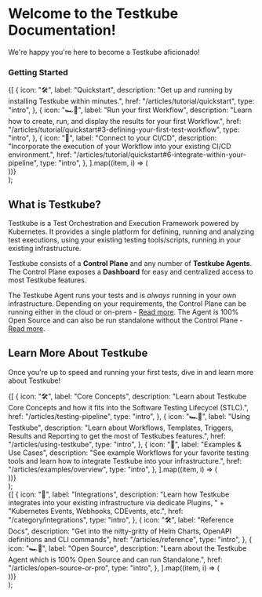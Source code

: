 
# Welcome to the Testkube Documentation!

We're happy you're here to become a Testkube aficionado!

### Getting Started

  <section className={clsx("row indent--min")}>
    {[
      {
        icon: "🛠",
        label: "Quickstart",
        description:
          "Get up and running by installing Testkube within minutes.",
        href: "/articles/tutorial/quickstart",
        type: "intro",
      },
      {
        icon: "🏎💨",
        label: "Run your first Workflow",
        description:
          "Learn how to create, run, and display the results for your first Workflow.",
        href: "/articles/tutorial/quickstart#3-defining-your-first-test-workflow",
        type: "intro",
      },
      {
        icon: "🚀",
        label: "Connect to your CI/CD",
        description:
          "Incorporate the execution of your Workflow into your existing CI/CD environment.",
        href: "/articles/tutorial/quickstart#6-integrate-within-your-pipeline",
        type: "intro",
      },
    ].map((item, i) => (
      <article key={i} className="col padding--sm intro__card">
        <DocCard item={item} />
      </article>
    ))}
  </section>
);

<DocCardList />

## What is Testkube?

Testkube is a Test Orchestration and Execution Framework powered by Kubernetes. It provides a single
platform for defining, running and analyzing test executions, using your existing testing tools/scripts,
running in your existing infrastructure.

Testkube consists of a **Control Plane** and any number of **Testkube Agents**. The Control Plane exposes a **Dashboard** for easy
and centralized access to most Testkube features.

The Testkube Agent runs your tests and is *always* running in your own infrastructure. Depending on your requirements,
the Control Plane can be running either in the cloud or on-prem - [Read more](articles/install/reference-architectures). The Agent
is 100% Open Source and can also be run standalone without the Control Plane - [Read more](articles/open-source-or-pro).

## Learn More About Testkube

Once you're up to speed and running your first tests, dive in and learn more about Testkube!

  <section className={clsx("row indent--min")}>
    {[
      {
        icon: "🛠",
        label: "Core Concepts",
        description:
          "Learn about Testkube Core Concepts and how it fits into the Software Testing Lifecycel (STLC).",
        href: "/articles/testing-pipeline",
        type: "intro",
      },
      {
        icon: "🏎💨",
        label: "Using Testkube",
        description:
          "Learn about Workflows, Templates, Triggers, Results and Reporting to get the most of Testkubes features.",
        href: "/articles/using-testkube",
        type: "intro",
      },
      {
        icon: "🚀",
        label: "Examples & Use Cases",
        description:
          "See example Workflows for your favorite testing tools and learn how to integrate Testkube into your infrastructure.",
        href: "/articles/examples/overview",
        type: "intro",
      },
    ].map((item, i) => (
      <article key={i} className="col padding--sm intro__card">
        <DocCard item={item} />
      </article>
    ))}
  </section>
);

<LearnCardList />

  <section className={clsx("row indent--min")}>
    {[
      {
        icon: "🚀",
        label: "Integrations",
        description:
          "Learn how Testkube integrates into your existing infrastructure via dedicate Plugins, " +
          "Kubernetes Events, Webhooks, CDEvents, etc.",
        href: "/category/integrations",
        type: "intro",
      },
      {
        icon: "🛠",
        label: "Reference Docs",
        description:
          "Get into the nitty-gritty of Helm Charts, OpenAPI definitions and CLI commands",
        href: "/articles/reference",
        type: "intro",
      },
      {
        icon: "🏎💨",
        label: "Open Source",
        description:
          "Learn about the Testkube Agent which is 100% Open Source and can run Standalone.",
        href: "/articles/open-source-or-pro",
        type: "intro",
      },
    ].map((item, i) => (
      <article key={i} className="col padding--sm intro__card">
        <DocCard item={item} />
      </article>
    ))}
  </section>
);

<LearnMoreCardList />


